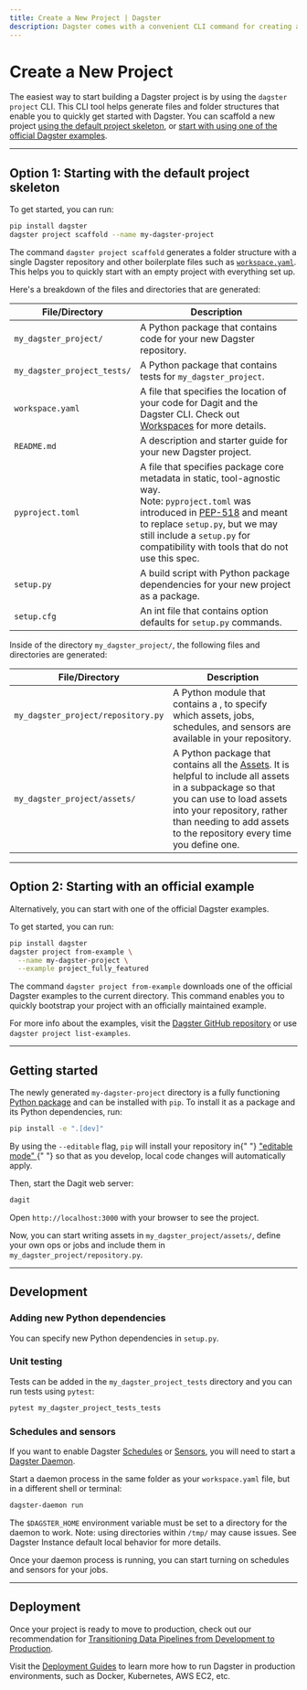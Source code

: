 ```yaml
---
title: Create a New Project | Dagster
description: Dagster comes with a convenient CLI command for creating a new project. This guide explains the role of each generated file and directory.
---
```


# Create a New Project

The easiest way to start building a Dagster project is by using the `dagster project` CLI. This CLI tool helps generate files and folder structures that enable you to quickly get started with Dagster. You can scaffold a new project [using the default project skeleton](#option-1-starting-with-the-default-project-skeleton), or [start with using one of the official Dagster examples](#option-2-starting-with-an-official-example).

---

## Option 1: Starting with the default project skeleton

To get started, you can run:

```bash
pip install dagster
dagster project scaffold --name my-dagster-project
```

The command `dagster project scaffold` generates a folder structure with a single Dagster repository and other boilerplate files such as [`workspace.yaml`](/concepts/repositories-workspaces/workspaces). This helps you to quickly start with an empty project with everything set up.

Here's a breakdown of the files and directories that are generated:

| File/Directory              | Description                                                                                                                                                                                                                                                                                           |
| --------------------------- | ----------------------------------------------------------------------------------------------------------------------------------------------------------------------------------------------------------------------------------------------------------------------------------------------------- |
| `my_dagster_project/`       | A Python package that contains code for your new Dagster repository.                                                                                                                                                                                                                                  |
| `my_dagster_project_tests/` | A Python package that contains tests for `my_dagster_project`.                                                                                                                                                                                                                                        |
| `workspace.yaml`            | A file that specifies the location of your code for Dagit and the Dagster CLI. Check out [Workspaces](/concepts/repositories-workspaces/workspaces) for more details.                                                                                                                                 |
| `README.md`                 | A description and starter guide for your new Dagster project.                                                                                                                                                                                                                                         |
| `pyproject.toml`            | A file that specifies package core metadata in static, tool-agnostic way. <br /> Note: `pyproject.toml` was introduced in [PEP-518](https://peps.python.org/pep-0518/) and meant to replace `setup.py`, but we may still include a `setup.py` for compatibility with tools that do not use this spec. |
| `setup.py`                  | A build script with Python package dependencies for your new project as a package.                                                                                                                                                                                                                    |
| `setup.cfg`                 | An int file that contains option defaults for `setup.py` commands.                                                                                                                                                                                                                                    |

Inside of the directory `my_dagster_project/`, the following files and directories are generated:

| File/Directory                     | Description                                                                                                                                                                                                                                                                                                                                  |
| ---------------------------------- | -------------------------------------------------------------------------------------------------------------------------------------------------------------------------------------------------------------------------------------------------------------------------------------------------------------------------------------------- |
| `my_dagster_project/repository.py` | A Python module that contains a <PyObject object="RepositoryDefinition" />, to specify which assets, jobs, schedules, and sensors are available in your repository.                                                                                                                                                                          |
| `my_dagster_project/assets/`       | A Python package that contains all the [Assets](/concepts/assets/software-defined-assets). It is helpful to include all assets in a subpackage so that you can use <PyObject object="load_assets_from_package_module" /> to load assets into your repository, rather than needing to add assets to the repository every time you define one. |

---

## Option 2: Starting with an official example

Alternatively, you can start with one of the official Dagster examples.

To get started, you can run:

```bash
pip install dagster
dagster project from-example \
  --name my-dagster-project \
  --example project_fully_featured
```

The command `dagster project from-example` downloads one of the official Dagster examples to the current directory. This command enables you to quickly bootstrap your project with an officially maintained example.

For more info about the examples, visit the [Dagster GitHub repository](https://github.com/dagster-io/dagster/tree/master/examples) or use `dagster project list-examples`.

---

## Getting started

The newly generated `my-dagster-project` directory is a fully functioning [Python package](https://docs.python.org/3/tutorial/modules.html#packages) and can be installed with `pip`. To install it as a package and its Python dependencies, run:

```bash
pip install -e ".[dev]"
```

<Note>
  By using the <code>--editable</code> flag, <code>pip</code> will install your
  repository in{" "}
  <a href="https://pip.pypa.io/en/latest/reference/pip_install/?highlight=editable#editable-installsl">
    "editable mode"
  </a>{" "}
  so that as you develop, local code changes will automatically apply.
</Note>

Then, start the Dagit web server:

```bash
dagit
```

Open `http://localhost:3000` with your browser to see the project.

Now, you can start writing assets in `my_dagster_project/assets/`, define your own ops or jobs and include them in `my_dagster_project/repository.py`.

---

## Development

### Adding new Python dependencies

You can specify new Python dependencies in `setup.py`.

### Unit testing

Tests can be added in the `my_dagster_project_tests` directory and you can run tests using `pytest`:

```bash
pytest my_dagster_project_tests_tests
```

### Schedules and sensors

If you want to enable Dagster [Schedules](/concepts/partitions-schedules-sensors/schedules) or [Sensors](/concepts/partitions-schedules-sensors/sensors), you will need to start a [Dagster Daemon](/deployment/dagster-daemon).

Start a daemon process in the same folder as your `workspace.yaml` file, but in a different shell or terminal:

```bash
dagster-daemon run
```

<Note>

The `$DAGSTER_HOME` environment variable must be set to a directory for the daemon to work. Note: using directories within `/tmp/` may cause issues. See <Link href="/deployment/dagster-instance#default-local-behavior">Dagster Instance default local behavior</Link> for more details.

</Note>
Once your daemon process is running, you can start turning on schedules and sensors for your jobs.

---

## Deployment

Once your project is ready to move to production, check out our recommendation for [Transitioning Data Pipelines from Development to Production](/guides/dagster/transitioning-data-pipelines-from-development-to-production).

Visit the [Deployment Guides](/deployment) to learn more how to run Dagster in production environments, such as Docker, Kubernetes, AWS EC2, etc.
